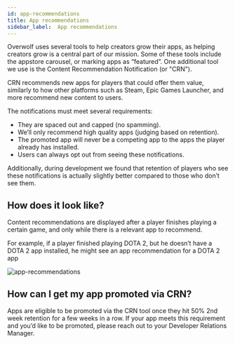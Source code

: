 ```yaml
---
id: app-recommendations
title: App recommendations
sidebar_label:  App recommendations
---
```


Overwolf uses several tools to help creators grow their apps, as helping creators grow is a central part of our mission. Some of these tools include the appstore carousel, or marking apps as “featured”. One additional tool we use is the Content Recommendation Notification (or "CRN").

CRN recommends new apps for players that could offer them value, similarly to how other platforms such as Steam, Epic Games Launcher, and more recommend new content to users.

The notifications must meet several requirements:

* They are spaced out and capped (no spamming).
* We’ll only recommend high quality apps (judging based on retention).
* The promoted app will never be a competing app to the apps the player already has installed.
* Users can always opt out from seeing these notifications.

Additionally, during development we found that retention of players who see these notifications is actually slightly better compared to those who don’t see them.

## How does it look like?

Content recommendations are displayed after a player finishes playing a certain game, and only while there is a relevant app to recommend.

For example, if a player finished playing DOTA 2, but he doesn’t have a DOTA 2 app installed, he might see an app recommendation for a DOTA 2 app

![app-recommendations](../assets/app-recommendations/app-recommendations.png)

## How can I get my app promoted via CRN?

Apps are eligible to be promoted via the CRN tool once they hit 50% 2nd week retention for a few weeks in a row. If your app meets this requirement and you’d like to be promoted, please reach out to your Developer Relations Manager.


